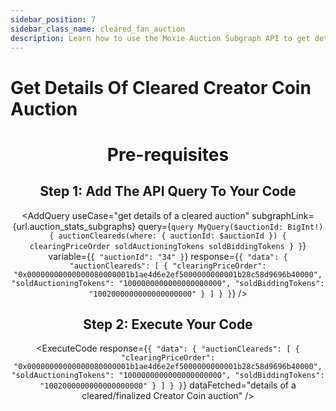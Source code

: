```yaml
---
sidebar_position: 7
sidebar_class_name: cleared_fan_auction
description: Learn how to use the Moxie Auction Subgraph API to get details of a cleared/finalized Creator Coin auction.
---
```



# Get Details Of Cleared Creator Coin Auction

<Header
  useCase="get details of a cleared/finalized Creator Coin auction"
  apiName="Moxie Auction Subgraph"
/>

# Pre-requisites

<Prerequisites apiName="Moxie Auction Subgraph" />

## Step 1: Add The API Query To Your Code

<AddQuery
  useCase="get details of a cleared auction"
  subgraphLink={url.auction_stats_subgraphs}
  query={`query MyQuery($auctionId: BigInt!) {
  auctionCleareds(where: { auctionId: $auctionId }) {
    clearingPriceOrder
    soldAuctioningTokens
    soldBiddingTokens
  }
}`}
  variable={`{
  "auctionId": "34"
}`}
  response={`{
  "data": {
    "auctionCleareds": [
      {
        "clearingPriceOrder": "0x00000000000000080000001b1ae4d6e2ef5000000000001b28c58d9696b40000",
        "soldAuctioningTokens": "1000000000000000000000",
        "soldBiddingTokens": "1002000000000000000000"
      }
    ]
  }
}`}
/>

## Step 2: Execute Your Code

<ExecuteCode
  response={`{
  "data": {
    "auctionCleareds": [
      {
        "clearingPriceOrder": "0x00000000000000080000001b1ae4d6e2ef5000000000001b28c58d9696b40000",
        "soldAuctioningTokens": "1000000000000000000000",
        "soldBiddingTokens": "1002000000000000000000"
      }
    ]
  }
}`}
  dataFetched="details of a cleared/finalized Creator Coin auction"
/>

<DeveloperSupport />
